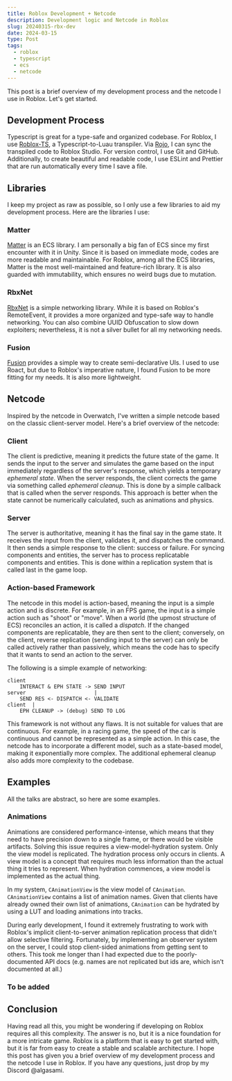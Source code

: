 ```yaml
---
title: Roblox Development + Netcode
description: Development logic and Netcode in Roblox
slug: 20240315-rbx-dev
date: 2024-03-15
type: Post
tags:
  - roblox
  - typescript
  - ecs
  - netcode
---
```


This post is a brief overview of my development process and the netcode I use in Roblox.
Let's get started.

## Development Process

Typescript is great for a type-safe and organized codebase. For Roblox, I use [Roblox-TS](https://roblox-ts.com/),
a Typescript-to-Luau transpiler. Via [Rojo](https://rojo.space/), I can sync the transpiled code to Roblox Studio.
For version control, I use Git and GitHub. Additionally, to create beautiful and readable code, I use ESLint and Prettier
that are run automatically every time I save a file.

## Libraries

I keep my project as raw as possible, so I only use a few libraries to aid my development process.
Here are the libraries I use:

### Matter

[Matter](https://eryn.io/matter/) is an ECS library. I am personally a big fan of ECS since my first encounter with it
in Unity. Since it is based on immediate mode, codes are more readable and maintainable. For Roblox, among all the ECS
libraries, Matter is the most well-maintained and feature-rich library. It is also guarded with immutability, which
ensures no weird bugs due to mutation.

### RbxNet

[RbxNet](https://rbxnet.australis.dev) is a simple networking library. While it is based on Roblox's RemoteEvent, it
provides a more organized and type-safe way to handle networking. You can also combine UUID Obfuscation to slow down
exploiters; nevertheless, it is not a silver bullet for all my networking needs.

### Fusion

[Fusion](https://elttob.uk/Fusion/) provides a simple way to create semi-declarative UIs. I used to use Roact, but
due to Roblox's imperative nature, I found Fusion to be more fitting for my needs. It is also more lightweight.

## Netcode

Inspired by the netcode in Overwatch, I've written a simple netcode based on the classic client-server model.
Here's a brief overview of the netcode:

### Client

The client is predictive, meaning it predicts the future state of the game. It sends the input to the server and
simulates the game based on the input immediately regardless of the server's response, which yields a temporary
_ephemeral state_. When the server responds, the client corrects the game via something called _ephemeral cleanup_.
This is done by a simple callback that is called when the server responds. This approach is better when the state
cannot be numerically calculated, such as animations and physics.

### Server

The server is authoritative, meaning it has the final say in the game state. It receives the input from the client,
validates it, and dispatches the command. It then sends a simple response to the client: success or failure. For syncing
components and entities, the server has to process replicatable components and entities. This is done within a
replication system that is called last in the game loop.

### Action-based Framework

The netcode in this model is action-based, meaning the input is a simple action and is discrete. For example, in an
FPS game, the input is a simple action such as "shoot" or "move". When a world (the upmost structure of ECS) reconciles
an action, it is called a _dispatch_. If the changed components are replicatable, they are then sent to the client;
conversely, on the client, reverse replication (sending input to the server) can only be called actively rather than
passively, which means the code has to specify that it wants to send an action to the server.

The following is a simple example of networking:

```
client
    INTERACT & EPH STATE -> SEND INPUT
server                      |
    SEND RES <- DISPATCH <- VALIDATE
client  |
    EPH CLEANUP -> (debug) SEND TO LOG
```

This framework is not without any flaws. It is not suitable for values that are continuous. For example, in a racing
game, the speed of the car is continuous and cannot be represented as a simple action. In this case, the netcode has to
incorporate a different model, such as a state-based model, making it exponentially more complex. The additional
ephemeral cleanup also adds more complexity to the codebase.

## Examples

All the talks are abstract, so here are some examples.

### Animations

Animations are considered performance-intense, which means that they need to have precision down to a single frame, or
there would be visible artifacts. Solving this issue requires a view-model-hydration system. Only the view model is
replicated. The hydration process only occurs in clients. A view model is a concept that requires much less information
than the actual thing it tries to represent. When hydration commences, a view model is implemented as the actual thing.

In my system, `CAnimationView` is the view model of `CAnimation`. `CAnimationView` contains a list of animation names.
Given that clients have already owned their own list of animations, `CAnimation` can be hydrated by using a LUT and
loading animations into tracks.

During early development, I found it extremely frustrating to work with Roblox's implicit client-to-server animation
replication process that didn't allow selective filtering. Fortunately, by implementing an observer system on the
server, I could stop client-sided animations from getting sent to others. This took me longer than I had expected due
to the poorly-documented API docs (e.g. names are not replicated but ids are, which isn't documented at all.)

### To be added

## Conclusion

Having read all this, you might be wondering if developing on Roblox requires all this complexity. The answer is no,
but it is a nice foundation for a more intricate game. Roblox is a platform that is easy to get started with, but it
is far from easy to create a stable and scalable architecture. I hope this post has given you a brief overview of my
development process and the netcode I use in Roblox. If you have any questions, just drop by my Discord @algasami.
